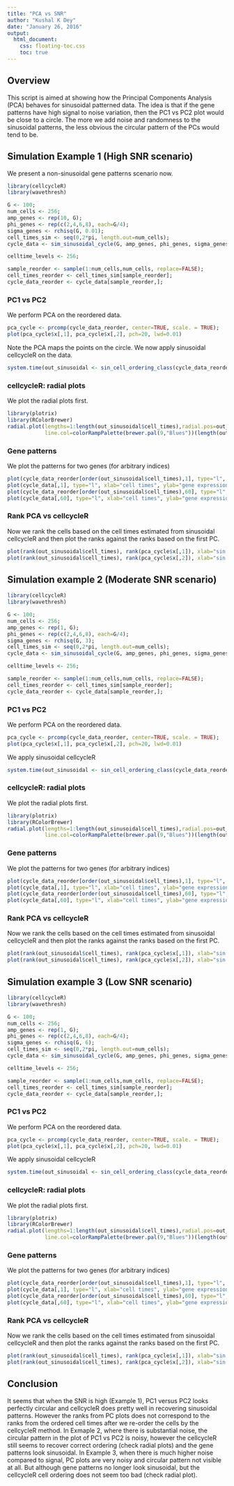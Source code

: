 ```yaml
---
title: "PCA vs SNR"
author: "Kushal K Dey"
date: "January 26, 2016"
output: 
  html_document:
    css: floating-toc.css
    toc: true
---
```


## Overview

This script is aimed at showing how the Principal Components Analysis (PCA) behaves for sinusoidal patterned data. The idea is that if the gene patterns have high signal to noise variation, then the PC1 vs PC2 plot would be close to a circle. The more we add noise and randomness to the sinusoidal patterns, the less obvious the circular pattern of the PCs would tend to be.

## Simulation Example 1 (High SNR scenario)

We present a non-sinusoidal gene patterns scenario now. 

```r

library(cellcycleR)
library(wavethresh)

G <- 100;
num_cells <- 256;
amp_genes <- rep(10, G);
phi_genes <- rep(c(2,4,6,8), each=G/4);
sigma_genes <- rchisq(G, 0.01);
cell_times_sim <- seq(0,2*pi, length.out=num_cells);
cycle_data <- sim_sinusoidal_cycle(G, amp_genes, phi_genes, sigma_genes, cell_times_sim);

celltime_levels <- 256;

sample_reorder <- sample(1:num_cells,num_cells, replace=FALSE);
cell_times_reorder <- cell_times_sim[sample_reorder];
cycle_data_reorder <- cycle_data[sample_reorder,];

```

### PC1 vs PC2 

We perform PCA on the reordered data.

```r
pca_cycle <- prcomp(cycle_data_reorder, center=TRUE, scale. = TRUE);
plot(pca_cycle$x[,1], pca_cycle$x[,2], pch=20, lwd=0.01)
```

Note the PCA maps the points on the circle. We now apply sinusoidal cellcycleR on the data.

```r
system.time(out_sinusoidal <- sin_cell_ordering_class(cycle_data_reorder, celltime_levels = 256, num_iter=100, verbose=FALSE))
```

### cellcycleR: radial plots

We plot the radial plots first.

```r
library(plotrix)
library(RColorBrewer)
radial.plot(lengths=1:length(out_sinusoidal$cell_times),radial.pos=out_sinusoidal$cell_times[order(cell_times_reorder)],
            line.col=colorRampPalette(brewer.pal(9,"Blues"))(length(out_sinusoidal$cell_times)), lwd=2)
```

### Gene patterns

We plot the patterns for two genes (for arbitrary indices)

```r
plot(cycle_data_reorder[order(out_sinusoidal$cell_times),1], type="l", xlab="cell times", ylab="gene expression")
plot(cycle_data[,1], type="l", xlab="cell times", ylab="gene expression")
plot(cycle_data_reorder[order(out_sinusoidal$cell_times),60], type="l", xlab="cell times", ylab="gene expression")
plot(cycle_data[,60], type="l", xlab="cell times", ylab="gene expression")
```

### Rank PCA vs cellcycleR

Now we rank the cells based on the cell times estimated from sinusoidal cellcycleR and then plot the ranks against the ranks based on the first PC. 

```r
plot(rank(out_sinusoidal$cell_times), rank(pca_cycle$x[,1]), xlab="sin. cellcycleR rank", ylab="pca 1 rank", pch=20, lwd=0.5, cex=1, col="red")
plot(rank(out_sinusoidal$cell_times), rank(pca_cycle$x[,2]), xlab="sin. cellcycleR rank", ylab="pca 2 rank", pch=20, lwd=0.5, cex=1, col="red")
```

## Simulation example 2 (Moderate SNR scenario)

```r

library(cellcycleR)
library(wavethresh)

G <- 100;
num_cells <- 256;
amp_genes <- rep(1, G);
phi_genes <- rep(c(2,4,6,8), each=G/4);
sigma_genes <- rchisq(G, 3);
cell_times_sim <- seq(0,2*pi, length.out=num_cells);
cycle_data <- sim_sinusoidal_cycle(G, amp_genes, phi_genes, sigma_genes, cell_times_sim);

celltime_levels <- 256;

sample_reorder <- sample(1:num_cells,num_cells, replace=FALSE);
cell_times_reorder <- cell_times_sim[sample_reorder];
cycle_data_reorder <- cycle_data[sample_reorder,];

```

### PC1 vs PC2 

We perform PCA on the reordered data.

```r
pca_cycle <- prcomp(cycle_data_reorder, center=TRUE, scale. = TRUE);
plot(pca_cycle$x[,1], pca_cycle$x[,2], pch=20, lwd=0.01)
```

We apply sinusoidal cellcycleR

```r
system.time(out_sinusoidal <- sin_cell_ordering_class(cycle_data_reorder, celltime_levels = 256, num_iter=100, verbose = FALSE))
```

### cellcycleR: radial plots

We plot the radial plots first.

```r
library(plotrix)
library(RColorBrewer)
radial.plot(lengths=1:length(out_sinusoidal$cell_times),radial.pos=out_sinusoidal$cell_times[order(cell_times_reorder)],
            line.col=colorRampPalette(brewer.pal(9,"Blues"))(length(out_sinusoidal$cell_times)), lwd=2)
```

### Gene patterns

We plot the patterns for two genes (for arbitrary indices)

```r
plot(cycle_data_reorder[order(out_sinusoidal$cell_times),1], type="l", xlab="cell times", ylab="gene expression")
plot(cycle_data[,1], type="l", xlab="cell times", ylab="gene expression")
plot(cycle_data_reorder[order(out_sinusoidal$cell_times),60], type="l", xlab="cell times", ylab="gene expression")
plot(cycle_data[,60], type="l", xlab="cell times", ylab="gene expression")

```

### Rank PCA vs cellcycleR

Now we rank the cells based on the cell times estimated from sinusoidal cellcycleR and then plot the ranks against the ranks based on the first PC. 

```r
plot(rank(out_sinusoidal$cell_times), rank(pca_cycle$x[,1]), xlab="sin. cellcycleR rank", ylab="pca 1 rank", pch=20, lwd=0.5, cex=1, col="red")
plot(rank(out_sinusoidal$cell_times), rank(pca_cycle$x[,2]), xlab="sin. cellcycleR rank", ylab="pca 2 rank", pch=20, lwd=0.5, cex=1, col="red")
```

## Simulation example 3 (Low SNR scenario)

```r

library(cellcycleR)
library(wavethresh)

G <- 100;
num_cells <- 256;
amp_genes <- rep(1, G);
phi_genes <- rep(c(2,4,6,8), each=G/4);
sigma_genes <- rchisq(G, 6);
cell_times_sim <- seq(0,2*pi, length.out=num_cells);
cycle_data <- sim_sinusoidal_cycle(G, amp_genes, phi_genes, sigma_genes, cell_times_sim);

celltime_levels <- 256;

sample_reorder <- sample(1:num_cells,num_cells, replace=FALSE);
cell_times_reorder <- cell_times_sim[sample_reorder];
cycle_data_reorder <- cycle_data[sample_reorder,];

```

### PC1 vs PC2 

We perform PCA on the reordered data.

```r
pca_cycle <- prcomp(cycle_data_reorder, center=TRUE, scale. = TRUE);
plot(pca_cycle$x[,1], pca_cycle$x[,2], pch=20, lwd=0.01)
```

We apply sinusoidal cellcycleR

```r
system.time(out_sinusoidal <- sin_cell_ordering_class(cycle_data_reorder, celltime_levels = 256, num_iter=100, verbose=FALSE))
```

### cellcycleR: radial plots

We plot the radial plots first.

```r
library(plotrix)
library(RColorBrewer)
radial.plot(lengths=1:length(out_sinusoidal$cell_times),radial.pos=out_sinusoidal$cell_times[order(cell_times_reorder)],
            line.col=colorRampPalette(brewer.pal(9,"Blues"))(length(out_sinusoidal$cell_times)), lwd=2)
```

### Gene patterns

We plot the patterns for two genes (for arbitrary indices)

```r
plot(cycle_data_reorder[order(out_sinusoidal$cell_times),1], type="l", xlab="cell times", ylab="gene expression")
plot(cycle_data[,1], type="l", xlab="cell times", ylab="gene expression")
plot(cycle_data_reorder[order(out_sinusoidal$cell_times),60], type="l", xlab="cell times", ylab="gene expression")
plot(cycle_data[,60], type="l", xlab="cell times", ylab="gene expression")

```

### Rank PCA vs cellcycleR

Now we rank the cells based on the cell times estimated from sinusoidal cellcycleR and then plot the ranks against the ranks based on the first PC. 

```r
plot(rank(out_sinusoidal$cell_times), rank(pca_cycle$x[,1]), xlab="sin. cellcycleR rank", ylab="pca 1 rank", pch=20, lwd=0.5, cex=1, col="red")
plot(rank(out_sinusoidal$cell_times), rank(pca_cycle$x[,2]), xlab="sin. cellcycleR rank", ylab="pca 2 rank", pch=20, lwd=0.5, cex=1, col="red")
```

## Conclusion

It seems that when the SNR is high (Example 1), PC1 versus PC2 looks perfectly circular and cellcycleR does pretty well in recovering sinusoidal patterns. However the ranks from PC plots does not correspond to the ranks from the ordered cell times after we re-order the cells by the cellcycleR method. In Exmaple 2, where there is substantial noise, the circular pattern in the plot of PC1 vs PC2 is noisy, however the cellcycleR still seems to recover correct ordering (check radial plots) and the gene patterns look sinusoidal. In Example 3, when there is much higher noise compared to signal, PC plots are very noisy and circular pattern not visible at all. But although gene patterns no longer look sinusoidal, but the cellcycleR cell ordering does not seem too bad (check radial plot). 
